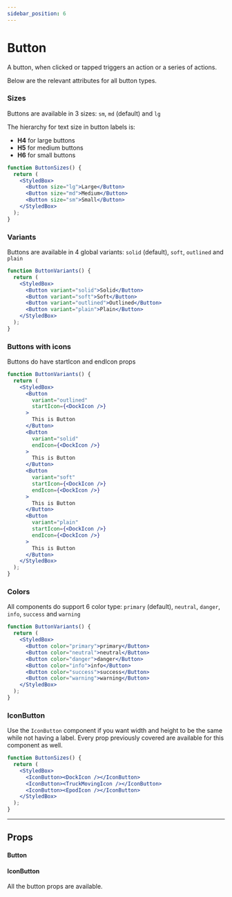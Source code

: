 ```yaml
---
sidebar_position: 6
---
```



# Button

A button, when clicked or tapped triggers an action or a series of actions.

Below are the relevant attributes for all button types.

### Sizes

Buttons are available in 3 sizes: `sm`, `md` (default) and `lg`

The hierarchy for text size in button labels is:

- **H4** for large buttons
- **H5** for medium buttons
- **H6** for small buttons

```jsx live
function ButtonSizes() {
  return (
    <StyledBox>
      <Button size="lg">Large</Button>
      <Button size="md">Medium</Button>
      <Button size="sm">Small</Button>
    </StyledBox>
  );
}
```

### Variants

Buttons are available in 4 global variants: `solid` (default), `soft`, `outlined` and `plain`

```jsx live
function ButtonVariants() {
  return (
    <StyledBox>
      <Button variant="solid">Solid</Button>
      <Button variant="soft">Soft</Button>
      <Button variant="outlined">Outlined</Button>
      <Button variant="plain">Plain</Button>
    </StyledBox>
  );
}
```

### Buttons with icons

Buttons do have startIcon and endIcon props

```jsx live
function ButtonVariants() {
  return (
    <StyledBox>
      <Button
        variant="outlined"
        startIcon={<DockIcon />}
      >
        This is Button
      </Button>
      <Button
        variant="solid"
        endIcon={<DockIcon />}
      >
        This is Button
      </Button>
      <Button
        variant="soft"
        startIcon={<DockIcon />}
        endIcon={<DockIcon />}
      >
        This is Button
      </Button>
      <Button
        variant="plain"
        startIcon={<DockIcon />}
        endIcon={<DockIcon />}
      >
        This is Button
      </Button>
    </StyledBox>
  );
}
```

### Colors

All components do support 6 color type: `primary` (default), `neutral`, `danger`, `info`, `success` and `warning`

```jsx live
function ButtonVariants() {
  return (
    <StyledBox>
      <Button color="primary">primary</Button>
      <Button color="neutral">neutral</Button>
      <Button color="danger">danger</Button>
      <Button color="info">info</Button>
      <Button color="success">success</Button>
      <Button color="warning">warning</Button>
    </StyledBox>
  );
}
```

### IconButton

Use the `IconButton` component if you want width and height to be the same while not having a label.
Every prop previously covered are available for this component as well.

```jsx live
function ButtonSizes() {
  return (
    <StyledBox>
      <IconButton><DockIcon /></IconButton>
      <IconButton><TruckMovingIcon /></IconButton>
      <IconButton><EpodIcon /></IconButton>
    </StyledBox>
  );
}
```

---

## Props

#### Button
<PropsTable name="Button" />

#### IconButton
All the button props are available.